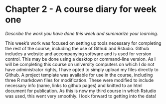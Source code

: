 # Chapter 2 - A course diary for week one

*Describe the work you have done this week and summarize your learning.*

This week's work was focused on setting up tools necessary for completing the rest of the course, including the use of Github and Rstudio. Github includes a website and accompanying software and is used for version control. This may be done using a desktop or command-line version. As I will be completing this course on university computers on which I do not have administrator rights, I have opted to simply upload my files directly to Github. A project template was available for use in the course, including three R markdown files for modification. These were modified to include necessary info (name, links to github pages) and knitted to an html document for publication. As this is now my third course in which Rstudio was used, this went very smoothly. I look forward to getting into the data!
